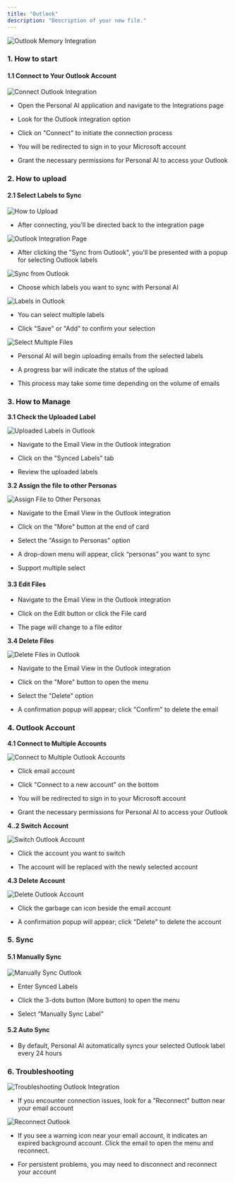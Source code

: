 ```yaml
---
title: "Outlook"
description: "Description of your new file."
---
```


<img
  className="block dark:hidden"
  src="/images/outlook-1.gif"
  alt="Outlook Memory Integration"
/>

### 1. How to start

#### 1.1 Connect to Your Outlook Account[](#id-1.1-connect-to-your-outlook-account)

<img
  className="block dark:hidden"
  src="/images/outlook-2.png"
  alt="Connect Outlook Integration"
/>

* Open the Personal AI application and navigate to the Integrations page

* Look for the Outlook integration option

* Click on "Connect" to initiate the connection process

* You will be redirected to sign in to your Microsoft account

* Grant the necessary permissions for Personal AI to access your Outlook

### 2. How to upload

#### 2.1 Select Labels to Sync

<img
  className="block dark:hidden"
  src="/images/outlook-3.png"
  alt="How to Upload"
/>

* After connecting, you'll be directed back to the integration page&#x20;

<img
  className="block dark:hidden"
  src="/images/outlook-4.png"
  alt="Outlook Integration Page"
/>

* After clicking the "Sync from Outlook", you'll be presented with a popup for selecting Outlook labels

<img
  className="block dark:hidden"
  src="/images/outlook-5.png"
  alt="Sync from Outlook"
/>

* Choose which labels you want to sync with Personal AI

<img
  className="block dark:hidden"
  src="/images/outlook-6.png"
  alt="Labels in Outlook"
/>

* You can select multiple labels

* Click "Save" or "Add" to confirm your selection

<img
  className="block dark:hidden"
  src="/images/outlook-7.png"
  alt="Select Multiple Files"
/>

* Personal AI will begin uploading emails from the selected labels

* A progress bar will indicate the status of the upload

* This process may take some time depending on the volume of emails

### 3. How to Manage

**3.1 Check the Uploaded Label**

<img
  className="block dark:hidden"
  src="/images/outlook-8.png"
  alt="Uploaded Labels in Outlook"
/>

* Navigate to the Email View in the Outlook integration⁠⁠

* Click on the "Synced Labels" tab

* Review the uploaded labels

**3.2 Assign the file to other Personas**

<img
  className="block dark:hidden"
  src="/images/outlook-9.png"
  alt="Assign File to Other Personas"
/>

* Navigate to the Email View in the Outlook integration⁠⁠

* Click on the "More" button at the end of card

* Select the "Assign to Personas" option⁠⁠

* A drop-down menu will appear, click “personas” you want to sync

* Support multiple select

#### 3.3 Edit Files

* Navigate to the Email View in the Outlook integration⁠⁠

* Click on the Edit button or click the File card

* The page will change to a file editor

**3.4 Delete Files**

<img
  className="block dark:hidden"
  src="/images/outlook-10.png"
  alt="Delete Files in Outlook"
/>

* Navigate to the Email View in the Outlook integration⁠⁠

* Click on the "More" button to open the menu⁠⁠

* Select the "Delete" option⁠⁠

* A confirmation popup will appear; click "Confirm" to delete the email⁠**⁠**

### 4. Outlook Account

**4.1 Connect to Multiple Accounts**

<img
  className="block dark:hidden"
  src="/images/outlook-11.png"
  alt="Connect to Multiple Outlook Accounts"
/>

* Click email account

* Click "Connect to a new account" on the bottom

* You will be redirected to sign in to your Microsoft account

* Grant the necessary permissions for Personal AI to access your Outlook

**4..2 Switch Account**

<img
  className="block dark:hidden"
  src="/images/outlook-12.png"
  alt="Switch Outlook Account"
/>

* Click the account you want to switch

* The account will be replaced with the newly selected account

**4.3 Delete Account**

<img
  className="block dark:hidden"
  src="/images/outlook-13.png"
  alt="Delete Outlook Account"
/>

* Click the garbage can icon beside the email account

* A confirmation popup will appear; click "Delete" to delete the account

### 5. Sync

#### 5.1 Manually Sync[](#id-5.1-manually-sync)

<img
  className="block dark:hidden"
  src="/images/outlook-14.png"
  alt="Manually Sync Outlook"
/>

* Enter Synced Labels

* Click the 3-dots button (More button) to open the menu

* Select “Manually Sync Label"

#### 5.2 Auto Sync

* By default, Personal AI automatically syncs your selected Outlook label every 24 hours

### **6. Troubleshooting**

<img
  className="block dark:hidden"
  src="/images/outlook-15.png"
  alt="Troubleshooting Outlook Integration"
/>

* If you encounter connection issues, look for a "Reconnect" button near your email account

<img
  className="block dark:hidden"
  src="/images/outlook-16.png"
  alt="Reconnect Outlook"
/>

* If you see a warning icon near your email account, it indicates an expired background account. Click the email to open the menu and reconnect.

* For persistent problems, you may need to disconnect and reconnect your account

###
